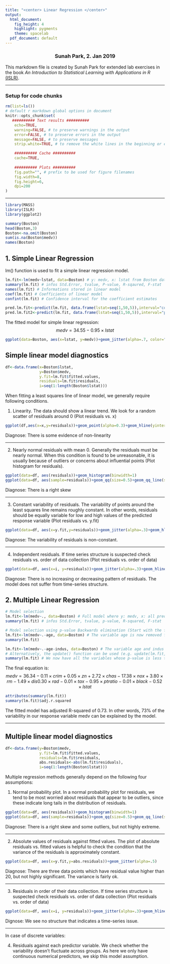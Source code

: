 ```yaml
---
title: "<center> Linear Regression </center>"
output:
  html_document:
    fig_height: 4
    highlight: pygments
    theme: spacelab
  pdf_document: default
---
```

<center> <h3> Sunah Park, 2. Jan 2019 </center>

This markdown file is created by Sunah Park for extended lab exercises in the book _An Introduction to Statistical Learning with Applications in R_ [(ISLR)](https://www-bcf.usc.edu/~gareth/ISL/ISLR%20First%20Printing.pdf). 


* * *

### Setup for code chunks
```r
rm(list=ls())
# default r markdown global options in document
knitr::opts_chunk$set(
   ########## Text results ##########
    echo=TRUE, 
    warning=FALSE, # to preserve warnings in the output 
    error=FALSE, # to preserve errors in the output
    message=FALSE, # to preserve messages
    strip.white=TRUE, # to remove the white lines in the beginning or end of a source chunk in the output 

    ########## Cache ##########
    cache=TRUE,
   
    ########## Plots ##########
    fig.path="", # prefix to be used for figure filenames
    fig.width=8,
    fig.height=6,
    dpi=200
)
```



* * * 
```r
library(MASS)
library(ISLR)
library(ggplot2)
```

```r
summary(Boston)
head(Boston,3)
Boston<-na.omit(Boston)
sum(is.na(Boston$medv))
names(Boston)
```

## __1. Simple Linear Regression__
lm() function is used to fit a simple linear regression model.
```r
lm.fit<-lm(medv~lstat, data=Boston) # y: medv, x: lstat from Boston database
summary(lm.fit) # infos Std.Error, tvalue, P-value, R-sqaured, F-stat
names(lm.fit) # Informations stored in linear model
coef(lm.fit) # Coefficients of linear model
confint(lm.fit) # Confidence interval for the coefficient estimates

pred.lm.fit<-predict(lm.fit, data.frame(lstat=seq(1,50,5)),interval="confidence"); pred.lm.fit
pred.lm.fit2<-predict(lm.fit, data.frame(lstat=seq(1,50,5)),interval="prediction"); pred.lm.fit2
```

The fitted model for simple linear regression:
$$ {medv}=34.55-0.95\times{lstat} $$

```r
ggplot(data=Boston, aes(x=lstat, y=medv))+geom_jitter(alpha=.7, color="grey")+stat_smooth(method="lm", level=0.95)+theme_bw(base_family="Avenir")
```

## Simple linear model diagnostics
```r
df<-data.frame(x=Boston$lstat,
               y=Boston$medv,
               y.fit=lm.fit$fitted.values, 
               residuals=lm.fit$residuals, 
               i=seq(1:length(Boston$lstat)))
```

When fitting a least squares line of linear model, we generally require following conditions.

(1) Linearity. The data should show a linear trend. We look for a random scatter of residuals around 0 (Plot residuals vs. x)

```r
ggplot(df,aes(x=x,y=residuals))+geom_point(alpha=0.3)+geom_hline(yintercept=0, color="blue",linetype="solid",size=0.5)
```
Diagnose: There is some evidence of non-linearity

* * *
(2) Nearly normal residuals with mean 0. Generally the residuals must be nearly normal. When this condition is found to be unreasonable, it is usually because of outliers or concerns about influential points (Plot histogram for residuals). 
```r
ggplot(data=df, aes(residuals))+geom_histogram(binwidth=1)
ggplot(data=df, aes(sample=residuals))+geom_qq(size=0.5)+geom_qq_line(size=0.5, col="blue")
```
Diagnose: There is a right skew

* * *
(3) Constant variability of residuals. The variability of points around the least squares line remains roughly constant. In other words, residuals should be equally variable for low and high values of the predicted response variable (Plot residuals vs. y.fit)
```r
ggplot(data=df, aes(x=y.fit,y=residuals))+geom_jitter(alpha=.3)+geom_hline(yintercept=0, color="blue", linetype="solid", size=0.5)
```
Diagnose: The variability of residuals is non-constant.

* * *
(4) Independent residuals. If time series structure is suspected check residuals vs. order of data collection (Plot residuals vs. order of data)
```r
ggplot(data=df, aes(x=i, y=residuals))+geom_jitter(alpha=.3)+geom_hline(yintercept=0, color="blue", linetype="solid", size=0.5)
```
Diagnose: There is no increasing or decreasing pattern of residuals. The model does not suffer from time-series structure.


## __2. Multiple Linear Regression__
```r
# Model selection
lm.fit<-lm(medv~., data=Boston) # Full model where y: medv, x: all predictors in Boston 
summary(lm.fit) # infos Std.Error, tvalue, p-value, R-squared, F-stat

# Model selection using p-value Backwards elimination (Start with the full model -> Drop the variable with the highest p-value and refit a smaller model -> Repeat until all variables left in the model are significant (p-value<alpha)).
lm.fit<-lm(medv~.-age, data=Boston) # The variable age is now removed from the model, as it has the highest p-value that is higher than the chosen significance level alpha of 0.05 in this case.
summary(lm.fit)

lm.fit<-lm(medv~.-age-indus, data=Boston) # The variable age and indus are now removed from the model
# Alternatively, the update() function can be used (e.g. update(lm.fit, ~.-age))
summary(lm.fit) # We now have all the variables whose p-value is less than alpha. Our final model has 11 predictors.
```

The final equation is:
$$ {medv}=36.34-0.11\times{crim}+0.05\times{zn}+2.72\times{chas}-17.38\times{nox}+3.80\times{rm}-1.49\times{dis}0.30\times{rad}-0.01\times{tax}-0.95\times{ptratio}-0.01\times{black}-0.52\times{lstat} $$


```r
attributes(summary(lm.fit))
summary(lm.fit)$adj.r.squared
```
The fitted model has adjusted R-squared of 0.73. In other words, 73% of the variability in our response variable medv can be explained by the model. 

* * *

## Multiple linear model diagnostics
```r
df<-data.frame(y=Boston$medv,
               y.fit=lm.fit$fitted.values, 
               residuals=lm.fit$residuals, 
               abs.residuals<-abs(lm.fit$residuals),
               i=seq(1:length(Boston$lstat)))
```
Multiple regression methods generally depend on the following four assumptions:

(1) Normal probability plot. In a normal probability plot for residuals, we tend to be most worried about residuals that appear to be outliers, since these indicate long tails in the distribution of residuals.
```r
ggplot(data=df, aes(residuals))+geom_histogram(binwidth=1)
ggplot(data=df, aes(sample=residuals))+geom_qq(size=0.5)+geom_qq_line(size=0.5, col="blue")
```
Diagnose: There is a right skew and some outliers, but not highly extreme.

* * *
(2) Absolute values of residuals against fitted values. The plot of absolute residuals vs. fitted values is helpful to check the condition that the variance of the residuals is approximately constant.
```r
ggplot(data=df, aes(x=y.fit,y=abs.residuals))+geom_jitter(alpha=.5)
```
Diagnose: There are three data points which have residual value higher than 20, but not highly significant. The variance is fairly ok.

* * *
(3) Residuals in order of their data collection. If time series structure is suspected check residuals vs. order of data collection (Plot residuals vs. order of data)
```r
ggplot(data=df, aes(x=i, y=residuals))+geom_jitter(alpha=.3)+geom_hline(yintercept=0, color="blue", linetype="solid", size=0.5)
```
Dignose: We see no structure that indicates a time-series issue.

* * *
In case of discrete variables: 

(4) Residuals against each predictor variable. We check whether the variability doesn't fluctuate across groups. 
As here we only have continuous numerical predictors, we skip this model assumption.
